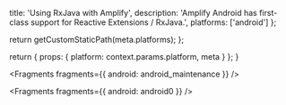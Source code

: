 
  title: 'Using RxJava with Amplify',
  description:
    'Amplify Android has first-class support for Reactive Extensions / RxJava.',
  platforms: ['android']
};

  return getCustomStaticPath(meta.platforms);
};

  return {
    props: {
      platform: context.params.platform,
      meta
    }
  };
}


<Fragments fragments={{ android: android_maintenance }} />


<Fragments fragments={{ android: android0 }} />
